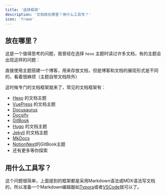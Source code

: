 ```yaml
---
title: '选择框架'
description: '文档放在哪里？用什么工具写？'
icon: 'frame'
---
```


## 放在哪里？
这是一个值得思考的问题，我曾经在选择 `hexo` 主题时读过许多文档，有的主题会出现这样的问题：

直接使用主题搭建一个博客，用来存放文档，但是博客和文档的展现形式是不同的，看着很麻烦（主题自带文档除外）

这时候专门的文档框架就来了，常见的文档框架有：

- [Hexo](https://hexo.io/) 的文档主题
- [VuePress](https://vuepress.vuejs.org/) 的文档主题
- [Docusaurus](https://docusaurus.io/)
- [Docsify](https://docsify.js.org/)
- [GitBook](https://www.gitbook.com/)
- [Hugo](https://gohugo.io/) 的文档主题
- [Jekyll](https://jekyllrb.com/) 的文档主题
- [MkDocs](https://www.mkdocs.org/)
- [NotionNext](https://tangly1024.com)的GitBook主题
- 还有更多等你探索

## 用什么工具写？
这个问题很简单，上面提到的框架都是采用Markdown语法或MDX语法写文档的，所以准备一个Markdown编辑器如[Typora](https://typora.io/)或者[VSCode](https://code.visualstudio.com/)就可以了。